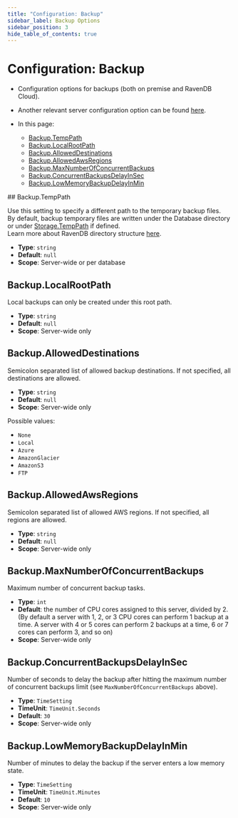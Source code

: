 ```yaml
---
title: "Configuration: Backup"
sidebar_label: Backup Options
sidebar_position: 3
hide_table_of_contents: true
---
```



# Configuration: Backup
<Admonition type="note" title="Note">

* Configuration options for backups (both on premise and RavenDB Cloud).  

* Another relevant server configuration option can be found [here](../../server/configuration/server-configuration.mdx#servercpucreditsexhaustionbackupdelayinmin).

* In this page:  
    * [Backup.TempPath](../../server/configuration/backup-configuration.mdx#backuptemppath)  
    * [Backup.LocalRootPath](../../server/configuration/backup-configuration.mdx#backuplocalrootpath)  
    * [Backup.AllowedDestinations](../../server/configuration/backup-configuration.mdx#backupalloweddestinations)  
    * [Backup.AllowedAwsRegions](../../server/configuration/backup-configuration.mdx#backupallowedawsregions)  
    * [Backup.MaxNumberOfConcurrentBackups](../../server/configuration/backup-configuration.mdx#backupmaxnumberofconcurrentbackups)  
    * [Backup.ConcurrentBackupsDelayInSec](../../server/configuration/backup-configuration.mdx#backupconcurrentbackupsdelayinsec)  
    * [Backup.LowMemoryBackupDelayInMin](../../server/configuration/backup-configuration.mdx#backuplowmemorybackupdelayinmin)  

</Admonition>
## Backup.TempPath

Use this setting to specify a different path to the temporary backup files.  
By default, backup temporary files are written under the Database directory or under [Storage.TempPath](../../server/configuration/storage-configuration.mdx) if defined.  
Learn more about RavenDB directory structure [here](../../server/storage/directory-structure.mdx).

- **Type**: `string`
- **Default**: `null`
- **Scope**: Server-wide or per database



## Backup.LocalRootPath

Local backups can only be created under this root path.  

- **Type**: `string`  
- **Default**: `null`  
- **Scope**: Server-wide only  



## Backup.AllowedDestinations

Semicolon separated list of allowed backup destinations. If not specified, all destinations are allowed.   

- **Type**: `string`  
- **Default**: `null`  
- **Scope**: Server-wide only  

Possible values:  

- `None`  
- `Local`  
- `Azure`  
- `AmazonGlacier`  
- `AmazonS3`  
- `FTP`  



## Backup.AllowedAwsRegions

Semicolon separated list of allowed AWS regions. If not specified, all regions are allowed.  

- **Type**: `string`  
- **Default**: `null`  
- **Scope**: Server-wide only  



## Backup.MaxNumberOfConcurrentBackups

Maximum number of concurrent backup tasks.  

- **Type**: `int`  
- **Default**: the number of CPU cores assigned to this server, divided by 2.  
  (By default a server with 1, 2, or 3 CPU cores can perform 1 backup at a time. A server with 4 or 5 cores can perform 2 backups at a time, 6 or 7 cores can perform 3, and so on)
- **Scope**: Server-wide only  



## Backup.ConcurrentBackupsDelayInSec

Number of seconds to delay the backup after hitting the maximum number of concurrent backups limit (see `MaxNumberOfConcurrentBackups` above).  

- **Type**: `TimeSetting`  
- **TimeUnit**: `TimeUnit.Seconds`  
- **Default**: `30`  
- **Scope**: Server-wide only  



## Backup.LowMemoryBackupDelayInMin

Number of minutes to delay the backup if the server enters a low memory state.  

- **Type**: `TimeSetting`  
- **TimeUnit**: `TimeUnit.Minutes`  
- **Default**: `10`  
- **Scope**: Server-wide only  



